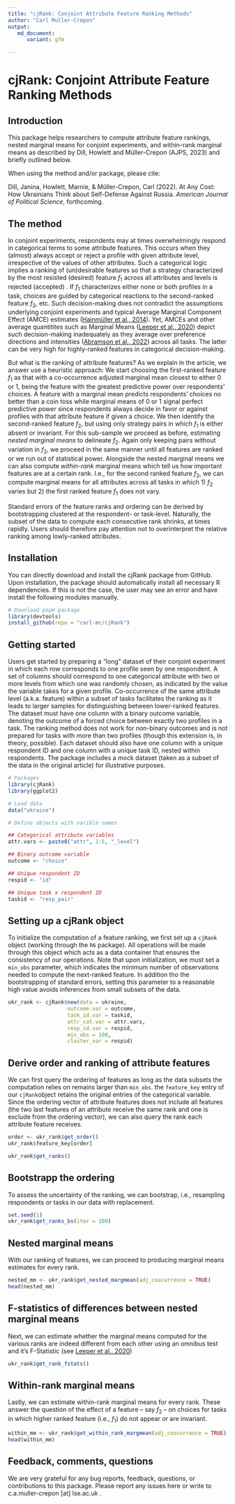 ```yaml
---
title: "cjRank: Conjoint Attribute Feature Ranking Methods"
author: "Carl Muller-Crepon"
output:
   md_document:
      variant: gfm

---
```



# cjRank: Conjoint Attribute Feature Ranking Methods

## Introduction

This package helps researchers to compute attribute feature rankings, nested marginal means for conjoint experiments, and within-rank marginal means as described by Dill, Howlett and Müller-Crepon (AJPS, 2023) and briefly outlined below.  

When using the method and/or package, please cite: 

Dill, Janina, Howlett, Marnie, & Müller-Crepon, Carl (2022). At Any Cost: How Ukrainians Think about Self-Defense Against Russia. _American Journal of Political Science_, forthcoming. 

## The method


In conjoint experiments, respondents may at times overwhelmingly respond in categorical terms to some attribute features. This occurs when they (almost) always accept or reject a profile with given attribute level, irrespective of the values of other attributes. Such a categorical logic implies a ranking of (un)desirable features so that a strategy characterized by the most resisted (desired) feature $f_1$ across all attributes and levels is rejected (accepted) \textit{irrespective of all lower-ranked features}. If $f_1$ characterizes either none or both profiles in a task, choices are guided by categorical reactions to the second-ranked feature $f_2$, etc. Such decision-making does not contradict the assumptions underlying conjoint experiments and typical Average Marginal Component Effect (AMCE) estimates ([Hainmüller et al., 2014](https://doi.org/10.1093/pan/mpt024)). Yet, AMCEs and other average quantitites such as Marginal Means ([Leeper et al., 2020](https://doi.org/10.1017/pan.2019.30)) depict such decision-making inadequately as they average over preference directions and intensities ([Abramson et al., 2022](https://doi.org/10.1111/ajps.12714)) across all tasks. The latter can be very high for highly-ranked features in categorical decision-making. 


But what is the ranking of attribute features? As we explain in the article, we answer use a heuristic approach: We start choosing the first-ranked feature $f_1$ as that with a co-occurrence adjusted marginal mean closest to either 0 or 1, being the feature with the greatest predictive power over respondents' choices. A feature with a marginal mean predicts respondents' choices no better than a coin toss while marginal means of 0 or 1 signal perfect predictive power since respondents always decide in favor or against profiles with that attribute feature if given a choice.
We then identify the second-ranked feature $f_2$, but using only strategy pairs in which $f_1$ is either absent or invariant. For this sub-sample we proceed as before, estimating _nested marginal means_ to delineate $f_2$. Again only keeping pairs without variation in $f_2$, we proceed in the same manner until all features are ranked or we run out of statistical power. Alongside the nested marginal means we can also compute _within-rank_ marginal means which tell us how important features are at a certain rank. I.e., for the second ranked feature $f_2$, we can compute marginal means for all attributes across all tasks in which 1) $f_2$ varies but 2) the first ranked feature $f_1$ does not vary. 

Standard errors of the feature ranks and ordering can be derived by bootstrapping clustered at the respondent- or task-level. Naturally, the subset of the data to compute each consecutive rank shrinks, at times rapidly. Users should therefore pay attention not to overinterpret the relative ranking among lowly-ranked attributes. 

## Installation

You can directly download and install the cjRank package from GitHub. Upon installation, the package should automatically install all necessary R dependencies. If this is not the case, the user may see an error and have install the following modules manually. 

```r
# Download pspm package
library(devtools)
install_github(repo = "carl-mc/cjRank")
```


## Getting started

Users get started by preparing a "long" dataset of their conjoint experiment in which each row corresponds to one profile seen by one respondent. A set of columns should correspond to one categorical attribute with two or more levels from which one was randomly chosen, as indicated by the value the variable takes for a given profile. Co-occurrence of the same attribute level (a.k.a. feature) within a subset of tasks facilitates the ranking as it leads to larger samples for distinguishing between lower-ranked features. The dataset must have one column with a binary outcome variable, denoting the outcome of a forced choice between exactly two profiles in a task. The ranking method does not work for non-binary outcomes and is not prepared for tasks with more than two profiles (though this extension is, in theory, possible). Each dataset should also have one column with a unique respondent ID and one column with a unique task ID, nested within respondents. The package includes a mock dataset (taken as a subset of the data in the original article) for illustrative purposes. 

```r
# Packages
library(cjRank)
library(ggplot2)

# Load data
data("ukraine")

# Define objects with varible names

## Categorical attribute variables
attr.vars <- paste0("attr", 1:5, "_level")

## Binary outcome variable
outcome <- "choice"

## Unique respondent ID
respid <- "id"

## Unique task x respondent ID
taskid <- "resp_pair"

```


## Setting up a cjRank object

To initialize the computation of a feature ranking, we first set up a `cjRank` object (working through the `R6` package). All operations will be made through this object which acts as a data container that ensures the consistency of our operations. Note that upon initialization, we must set a `min_obs` parameter, which indicates the minimum number of observations needed to compute the next-ranked feature. In addition tho the bootstrapping of standard errors, setting this parameter to a reasonable high value avoids inferences from small subsets of the data. 

```r
ukr_rank <- cjRank$new(data = ukraine, 
                   outcome.var = outcome,
                   task_id.var = taskid,
                   attr_cat.var = attr.vars,
                   resp_id.var = respid,
                   min_obs = 100,
                   cluster_var = respid)
```


## Derive order and ranking of attribute features

We can first query the ordering of features as long as the data subsets the computation relies on remains larger than `min_obs`. the `feature_key` entry of our `cjRank`object retains the original entries of the categorical variable. Since the ordering vector of attribute features does not include all features (the two last features of an attribute receive the same rank and one is exclude from the ordering vector), we can also query the rank each attribute feature receives. 
```r

order <- ukr_rank$get_order()
ukr_rank$feature_key[order]

ukr_rank$get_ranks()


```


## Bootstrapp the ordering
To assess the uncertainty of the ranking, we can bootstrap, i.e., resampling respondents or tasks in our data with replacement. 

```r
set.seed(1)
ukr_rank$get_ranks_bs(iter = 100)
```

## Nested marginal means
With our ranking of features, we can proceed to producing marginal means estimates for every rank. 
```r
nested_mm <- ukr_rank$get_nested_margmean(adj_coocurrence = TRUE)
head(nested_mm)
```


## F-statistics of differences between nested marginal means
Next, we can estimate whether the marginal means computed for the various ranks are indeed different from each other using an omnibus test and it's F-Statistic (see [Leeper et al., 2020](https://doi.org/10.1017/pan.2019.30))
```r
ukr_rank$get_rank_fstats()
```

## Within-rank marginal means
Lastly, we can estimate within-rank marginal means for every rank. These answer the question of the effect of a feature -- say $f_2$ -- on choices for tasks in which higher ranked feature (i.e., $f_1$) do not appear or are invariant. 
```r
within_mm <- ukr_rank$get_within_rank_margmean(adj_coocurrence = TRUE)
head(within_mm)
```


## Feedback, comments, questions
We are very grateful for any bug reports, feedback, questions, or contributions to this package. Please report any issues here or write to c.a.muller-crepon [at] lse.ac.uk .
